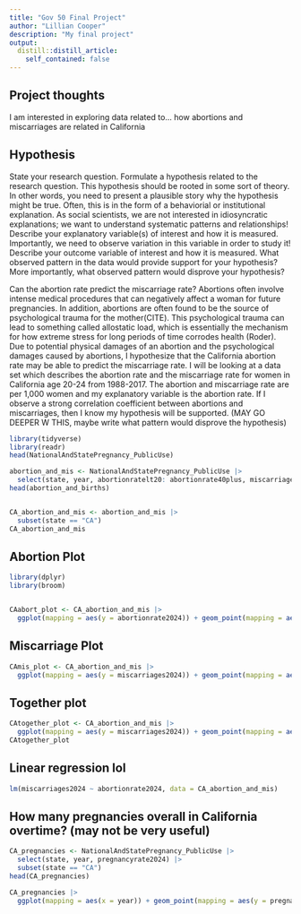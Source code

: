 ```yaml
---
title: "Gov 50 Final Project"
author: "Lillian Cooper"
description: "My final project"
output:
  distill::distill_article:
    self_contained: false
---
```



## Project thoughts

I am interested in exploring data related to... how abortions and miscarriages are related in California 

## Hypothesis

State your research question.
Formulate a hypothesis related to the research question. This hypothesis should be rooted in some sort of theory. In other words, you need to present a plausible story why the hypothesis might be true. Often, this is in the form of a behaviorial or institutional explanation. As social scientists, we are not interested in idiosyncratic explanations; we want to understand systematic patterns and relationships!
Describe your explanatory variable(s) of interest and how it is measured. Importantly, we need to observe variation in this variable in order to study it!
Describe your outcome variable of interest and how it is measured.
What observed pattern in the data would provide support for your hypothesis? More importantly, what observed pattern would disprove your hypothesis?

Can the abortion rate predict the miscarriage rate? Abortions often involve intense medical procedures that can negatively affect a woman for future pregnancies. In addition, abortions are often found to be the source of psychological trauma for the mother(CITE). This psychological trauma can lead to something called allostatic load, which is essentially the mechanism for how extreme stress for long periods of time corrodes health (Roder). Due to potential physical damages of an abortion and the psychological damages caused by abortions, I hypothesize that the California abortion rate may be able to predict the miscarriage rate. 
I will be looking at a data set which describes the abortion rate and the miscarriage rate for women in California age 20-24 from 1988-2017. The abortion and miscarriage rate are per 1,000 women and my explanatory variable is the abortion rate.
If I observe a strong correlation coefficient between abortions and miscarriages, then I know my hypothesis will be supported. (MAY GO DEEPER W THIS, maybe write what pattern would disprove the hypothesis) 


```r
library(tidyverse)
library(readr)
head(NationalAndStatePregnancy_PublicUse)

abortion_and_mis <- NationalAndStatePregnancy_PublicUse |>
  select(state, year, abortionratelt20: abortionrate40plus, miscarriageslt20: miscarriages40plus)
head(abortion_and_births)


CA_abortion_and_mis <- abortion_and_mis |>
  subset(state == "CA")
CA_abortion_and_mis
```
## Abortion Plot

```r
library(dplyr)
library(broom)


CAabort_plot <- CA_abortion_and_mis |> 
  ggplot(mapping = aes(y = abortionrate2024)) + geom_point(mapping = aes(x = year))

```

## Miscarriage Plot

```r
CAmis_plot <- CA_abortion_and_mis |>
  ggplot(mapping = aes(y = miscarriages2024)) + geom_point(mapping = aes(x = year))

```

## Together plot

```r
CAtogether_plot <- CA_abortion_and_mis |>
  ggplot(mapping = aes(y = miscarriages2024)) + geom_point(mapping = aes(x = abortionrate2024))
CAtogether_plot

```

## Linear regression lol

```r
lm(miscarriages2024 ~ abortionrate2024, data = CA_abortion_and_mis)

```

## How many pregnancies overall in California overtime? (may not be very useful)

```r
CA_pregnancies <- NationalAndStatePregnancy_PublicUse |>
  select(state, year, pregnancyrate2024) |>
  subset(state == "CA")
head(CA_pregnancies)

CA_pregnancies |> 
  ggplot(mapping = aes(x = year)) + geom_point(mapping = aes(y = pregnancyrate2024))
  


```

